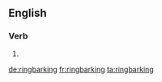 ==English==

===Verb===
{{head|en|present participle}}

# {{present participle of|ringbark|lang=en|nocat=1}}

[[de:ringbarking]]
[[fr:ringbarking]]
[[ta:ringbarking]]
